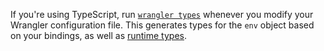 If you're using TypeScript, run [`wrangler types`](/workers/wrangler/commands/#types) whenever you modify your Wrangler configuration file. This generates types for the `env` object based on your bindings, as well as [runtime types](/workers/languages/typescript/).
